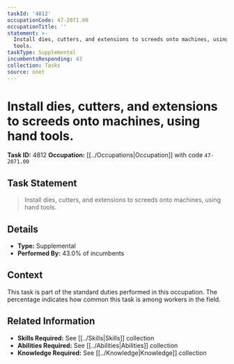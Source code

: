 ```yaml
---
taskId: '4812'
occupationCode: 47-2071.00
occupationTitle: ''
statement: >-
  Install dies, cutters, and extensions to screeds onto machines, using hand
  tools.
taskType: Supplemental
incumbentsResponding: 43
collection: Tasks
source: onet
---
```

# Install dies, cutters, and extensions to screeds onto machines, using hand tools.

**Task ID:** 4812
**Occupation:** [[../Occupations|Occupation]] with code `47-2071.00`

## Task Statement

> Install dies, cutters, and extensions to screeds onto machines, using hand tools.

## Details

- **Type:** Supplemental
- **Performed By:** 43.0% of incumbents

## Context

This task is part of the standard duties performed in this occupation. The percentage indicates how common this task is among workers in the field.

## Related Information

- **Skills Required:** See [[../Skills|Skills]] collection
- **Abilities Required:** See [[../Abilities|Abilities]] collection
- **Knowledge Required:** See [[../Knowledge|Knowledge]] collection
